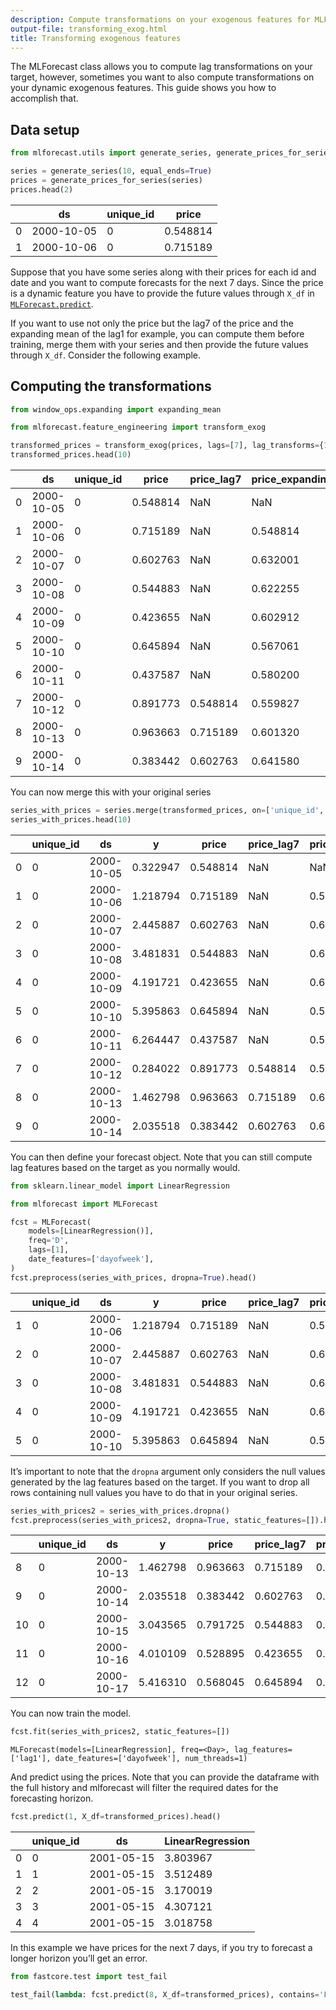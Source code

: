 ```yaml
---
description: Compute transformations on your exogenous features for MLForecast
output-file: transforming_exog.html
title: Transforming exogenous features
---
```



The MLForecast class allows you to compute lag transformations on your
target, however, sometimes you want to also compute transformations on
your dynamic exogenous features. This guide shows you how to accomplish
that.

## Data setup

```python
from mlforecast.utils import generate_series, generate_prices_for_series
```


```python
series = generate_series(10, equal_ends=True)
prices = generate_prices_for_series(series)
prices.head(2)
```

|     | ds         | unique_id | price    |
|-----|------------|-----------|----------|
| 0   | 2000-10-05 | 0         | 0.548814 |
| 1   | 2000-10-06 | 0         | 0.715189 |

Suppose that you have some series along with their prices for each id
and date and you want to compute forecasts for the next 7 days. Since
the price is a dynamic feature you have to provide the future values
through `X_df` in
[`MLForecast.predict`](https://Nixtla.github.io/mlforecast/forecast.html#mlforecast.predict).

If you want to use not only the price but the lag7 of the price and the
expanding mean of the lag1 for example, you can compute them before
training, merge them with your series and then provide the future values
through `X_df`. Consider the following example.

## Computing the transformations

```python
from window_ops.expanding import expanding_mean

from mlforecast.feature_engineering import transform_exog
```


```python
transformed_prices = transform_exog(prices, lags=[7], lag_transforms={1: [expanding_mean]})
transformed_prices.head(10)
```

|     | ds         | unique_id | price    | price_lag7 | price_expanding_mean_lag1 |
|-----|------------|-----------|----------|------------|---------------------------|
| 0   | 2000-10-05 | 0         | 0.548814 | NaN        | NaN                       |
| 1   | 2000-10-06 | 0         | 0.715189 | NaN        | 0.548814                  |
| 2   | 2000-10-07 | 0         | 0.602763 | NaN        | 0.632001                  |
| 3   | 2000-10-08 | 0         | 0.544883 | NaN        | 0.622255                  |
| 4   | 2000-10-09 | 0         | 0.423655 | NaN        | 0.602912                  |
| 5   | 2000-10-10 | 0         | 0.645894 | NaN        | 0.567061                  |
| 6   | 2000-10-11 | 0         | 0.437587 | NaN        | 0.580200                  |
| 7   | 2000-10-12 | 0         | 0.891773 | 0.548814   | 0.559827                  |
| 8   | 2000-10-13 | 0         | 0.963663 | 0.715189   | 0.601320                  |
| 9   | 2000-10-14 | 0         | 0.383442 | 0.602763   | 0.641580                  |

You can now merge this with your original series

```python
series_with_prices = series.merge(transformed_prices, on=['unique_id', 'ds'])
series_with_prices.head(10)
```

|     | unique_id | ds         | y        | price    | price_lag7 | price_expanding_mean_lag1 |
|-----|-----------|------------|----------|----------|------------|---------------------------|
| 0   | 0         | 2000-10-05 | 0.322947 | 0.548814 | NaN        | NaN                       |
| 1   | 0         | 2000-10-06 | 1.218794 | 0.715189 | NaN        | 0.548814                  |
| 2   | 0         | 2000-10-07 | 2.445887 | 0.602763 | NaN        | 0.632001                  |
| 3   | 0         | 2000-10-08 | 3.481831 | 0.544883 | NaN        | 0.622255                  |
| 4   | 0         | 2000-10-09 | 4.191721 | 0.423655 | NaN        | 0.602912                  |
| 5   | 0         | 2000-10-10 | 5.395863 | 0.645894 | NaN        | 0.567061                  |
| 6   | 0         | 2000-10-11 | 6.264447 | 0.437587 | NaN        | 0.580200                  |
| 7   | 0         | 2000-10-12 | 0.284022 | 0.891773 | 0.548814   | 0.559827                  |
| 8   | 0         | 2000-10-13 | 1.462798 | 0.963663 | 0.715189   | 0.601320                  |
| 9   | 0         | 2000-10-14 | 2.035518 | 0.383442 | 0.602763   | 0.641580                  |

You can then define your forecast object. Note that you can still
compute lag features based on the target as you normally would.

```python
from sklearn.linear_model import LinearRegression

from mlforecast import MLForecast
```


```python
fcst = MLForecast(
    models=[LinearRegression()],
    freq='D',
    lags=[1],
    date_features=['dayofweek'],
)
fcst.preprocess(series_with_prices, dropna=True).head()
```

|     | unique_id | ds         | y        | price    | price_lag7 | price_expanding_mean_lag1 | lag1     | dayofweek |
|-----|-----------|------------|----------|----------|------------|---------------------------|----------|-----------|
| 1   | 0         | 2000-10-06 | 1.218794 | 0.715189 | NaN        | 0.548814                  | 0.322947 | 4         |
| 2   | 0         | 2000-10-07 | 2.445887 | 0.602763 | NaN        | 0.632001                  | 1.218794 | 5         |
| 3   | 0         | 2000-10-08 | 3.481831 | 0.544883 | NaN        | 0.622255                  | 2.445887 | 6         |
| 4   | 0         | 2000-10-09 | 4.191721 | 0.423655 | NaN        | 0.602912                  | 3.481831 | 0         |
| 5   | 0         | 2000-10-10 | 5.395863 | 0.645894 | NaN        | 0.567061                  | 4.191721 | 1         |

It’s important to note that the `dropna` argument only considers the
null values generated by the lag features based on the target. If you
want to drop all rows containing null values you have to do that in your
original series.

```python
series_with_prices2 = series_with_prices.dropna()
fcst.preprocess(series_with_prices2, dropna=True, static_features=[]).head()
```

|     | unique_id | ds         | y        | price    | price_lag7 | price_expanding_mean_lag1 | lag1     | dayofweek |
|-----|-----------|------------|----------|----------|------------|---------------------------|----------|-----------|
| 8   | 0         | 2000-10-13 | 1.462798 | 0.963663 | 0.715189   | 0.601320                  | 0.284022 | 4         |
| 9   | 0         | 2000-10-14 | 2.035518 | 0.383442 | 0.602763   | 0.641580                  | 1.462798 | 5         |
| 10  | 0         | 2000-10-15 | 3.043565 | 0.791725 | 0.544883   | 0.615766                  | 2.035518 | 6         |
| 11  | 0         | 2000-10-16 | 4.010109 | 0.528895 | 0.423655   | 0.631763                  | 3.043565 | 0         |
| 12  | 0         | 2000-10-17 | 5.416310 | 0.568045 | 0.645894   | 0.623190                  | 4.010109 | 1         |

You can now train the model.

```python
fcst.fit(series_with_prices2, static_features=[])
```

``` text
MLForecast(models=[LinearRegression], freq=<Day>, lag_features=['lag1'], date_features=['dayofweek'], num_threads=1)
```

And predict using the prices. Note that you can provide the dataframe
with the full history and mlforecast will filter the required dates for
the forecasting horizon.

```python
fcst.predict(1, X_df=transformed_prices).head()
```

|     | unique_id | ds         | LinearRegression |
|-----|-----------|------------|------------------|
| 0   | 0         | 2001-05-15 | 3.803967         |
| 1   | 1         | 2001-05-15 | 3.512489         |
| 2   | 2         | 2001-05-15 | 3.170019         |
| 3   | 3         | 2001-05-15 | 4.307121         |
| 4   | 4         | 2001-05-15 | 3.018758         |

In this example we have prices for the next 7 days, if you try to
forecast a longer horizon you’ll get an error.

```python
from fastcore.test import test_fail
```


```python
test_fail(lambda: fcst.predict(8, X_df=transformed_prices), contains='Found missing inputs in X_df')
```

